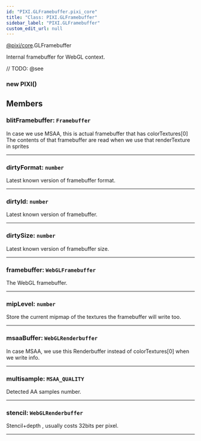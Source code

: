 ```yaml
---
id: "PIXI.GLFramebuffer.pixi_core"
title: "Class: PIXI.GLFramebuffer"
sidebar_label: "PIXI.GLFramebuffer"
custom_edit_url: null
---
```


[@pixi/core](../modules/pixi_core).GLFramebuffer


Internal framebuffer for WebGL context.



// TODO: @see

        

<article>

### new PIXI()
</article>



## Members
<article>

### blitFramebuffer: <span><code>Framebuffer</code></span>
In case we use MSAA, this is actual framebuffer that has colorTextures[0] The contents of that framebuffer are read when we use that renderTexture in sprites

</article>


---------------------------------------

<article>

### dirtyFormat: <span><code>number</code></span>
Latest known version of framebuffer format.

</article>


---------------------------------------

<article>

### dirtyId: <span><code>number</code></span>
Latest known version of framebuffer.

</article>


---------------------------------------

<article>

### dirtySize: <span><code>number</code></span>
Latest known version of framebuffer size.

</article>


---------------------------------------

<article>

### framebuffer: <span><code>WebGLFramebuffer</code></span>
The WebGL framebuffer.

</article>


---------------------------------------

<article>

### mipLevel: <span><code>number</code></span>
Store the current mipmap of the textures the framebuffer will write too.

</article>


---------------------------------------

<article>

### msaaBuffer: <span><code>WebGLRenderbuffer</code></span>
In case MSAA, we use this Renderbuffer instead of colorTextures[0] when we write info.

</article>


---------------------------------------

<article>

### multisample: <span><code>MSAA_QUALITY</code></span>
Detected AA samples number.

</article>


---------------------------------------

<article>

### stencil: <span><code>WebGLRenderbuffer</code></span>
Stencil+depth , usually costs 32bits per pixel.

</article>


---------------------------------------




    
